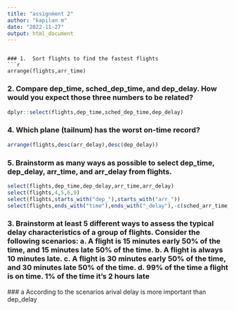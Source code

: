 ---
title: "assignment 2"
author: "kapilan m"
date: "2022-11-27"
output: html_document
---

```

### 1.	Sort flights to find the fastest flights
```{r}
arrange(flights,arr_time)
```

### 2. Compare dep_time, sched_dep_time, and dep_delay. How would you expect those three numbers to be related?

```{r}
dplyr::select(flights,dep_time,sched_dep_time,dep_delay)
```

### 4. Which plane (tailnum) has the worst on-time record?

```{r}
arrange(flights,desc(arr_delay),desc(dep_delay))
```

### 5. Brainstorm as many ways as possible to select dep_time, dep_delay, arr_time, and arr_delay from flights.

```{r}
select(flights,dep_time,dep_delay,arr_time,arr_delay)
select(flights,4,5,6,9)
select(flights,starts_with("dep_"),starts_with("arr_"))
select(flights,ends_with("time"),ends_with("_delay"),-c(sched_arr_time,sched_dep_time,air_time))
```

### 3. Brainstorm at least 5 different ways to assess the typical delay characteristics of a group of flights. Consider the following scenarios: a. A flight is 15 minutes early 50% of the time, and 15 minutes late 50% of the time. b. A flight is always 10 minutes late. c. A flight is 30 minutes early 50% of the time, and 30 minutes late 50% of the time. d. 99% of the time a flight is on time. 1% of the time it's 2 hours late

\### a According to the scenarios arival delay is more important than dep_delay
